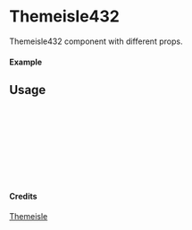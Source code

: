
<Meta of={Themeisle432} title="Themeisle/Themeisle432" />

# Themeisle432

Themeisle432 component with different props.

#### Example

<Canvas of={Themeisle432.Primary} />

## Usage

```ts
import { Themeisle432 } from "yadl-ui";

const Example = () => {
  return (
      <Themeisle432 />
  );
};

export default Example;
```

#### Credits
[Themeisle](https://themeisle.com/illustrations)
